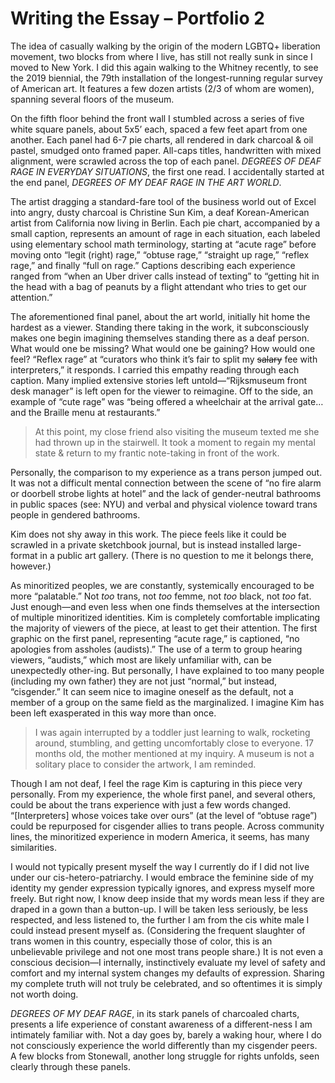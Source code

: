 # Writing the Essay – Portfolio 2

The idea of casually walking by the origin of the modern LGBTQ+ liberation movement, two blocks from where I live, has still not really sunk in since I moved to New York. I did this again walking to the Whitney recently, to see the 2019 biennial, the 79th installation of the longest-running regular survey of American art. It features a few dozen artists (2/3 of whom are women), spanning several floors of the museum.

On the fifth floor behind the front wall I stumbled across a series of five white square panels, about 5x5’ each, spaced a few feet apart from one another. Each panel had 6-7 pie charts, all rendered in dark charcoal & oil pastel, smudged onto framed paper. All-caps titles, handwritten with mixed alignment, were scrawled across the top of each panel. *DEGREES OF DEAF RAGE IN EVERYDAY SITUATIONS*, the first one read. I accidentally started at the end panel, *DEGREES OF MY DEAF RAGE IN THE ART WORLD*.

The artist dragging a standard-fare tool of the business world out of Excel into angry, dusty charcoal is Christine Sun Kim, a deaf Korean-American artist from California now living in Berlin. Each pie chart, accompanied by a small caption, represents an amount of rage in each situation, each labeled using elementary school math terminology, starting at “acute rage” before moving onto “legit (right) rage,” “obtuse rage,” “straight up rage,” “reflex rage,” and finally “full on rage.” Captions describing each experience ranged from “when an Uber driver calls instead of texting” to “getting hit in the head with a bag of peanuts by a flight attendant who tries to get our attention.”

The aforementioned final panel, about the art world, initially hit home the hardest as a viewer. Standing there taking in the work, it subconsciously makes one begin imagining themselves standing there as a deaf person. What would one be missing? What would one be gaining? How would one feel? “Reflex rage” at “curators who think it’s fair to split my ~~salary~~ fee with interpreters,” it responds. I carried this empathy reading through each caption. Many implied extensive stories left untold—“Rijksmuseum front desk manager” is left open for the viewer to reimagine. Off to the side, an example of “cute rage” was “being offered a wheelchair at the arrival gate…and the Braille menu at restaurants.”

> At this point, my close friend also visiting the museum texted me she had thrown up in the stairwell. It took a moment to regain my mental state & return to my frantic note-taking in front of the work.

Personally, the comparison to my experience as a trans person jumped out. It was not a difficult mental connection between the scene of “no fire alarm or doorbell strobe lights at hotel” and the lack of gender-neutral bathrooms in public spaces (see: NYU) and verbal and physical violence toward trans people in gendered bathrooms.

Kim does not shy away in this work. The piece feels like it could be scrawled in a private sketchbook journal, but is instead installed large-format in a public art gallery. (There is no question to me it belongs there, however.)

As minoritized peoples, we are constantly, systemically encouraged to be more “palatable.” Not *too* trans, not *too* femme, not *too* black, not *too* fat. Just enough—and even less when one finds themselves at the intersection of multiple minoritized identities. Kim is completely comfortable implicating the majority of viewers of the piece, at least to get their attention. The first graphic on the first panel, representing “acute rage,” is captioned, “no apologies from assholes (audists).” The use of a term to group hearing viewers, “audists,” which most are likely unfamiliar with, can be unexpectedly other-ing. But personally, I have explained to too many people (including my own father) they are not just “normal,” but instead, “cisgender.” It can seem nice to imagine oneself as the default, not a member of a group on the same field as the marginalized. I imagine Kim has been left exasperated in this way more than once.

> I was again interrupted by a toddler just learning to walk, rocketing around, stumbling, and getting uncomfortably close to everyone. 17 months old, the mother mentioned at my inquiry. A museum is not a solitary place to consider the artwork, I am reminded.

Though I am not deaf, I feel the rage Kim is capturing in this piece very personally. From my experience, the whole first panel, and several others, could be about the trans experience with just a few words changed. “[Interpreters] whose voices take over ours” (at the level of “obtuse rage”) could be repurposed for cisgender allies to trans people. Across community lines, the minoritized experience in modern America, it seems, has many similarities.

I would not typically present myself the way I currently do if I did not live under our cis-hetero-patriarchy. I would embrace the feminine side of my identity my gender expression typically ignores, and express myself more freely. But right now, I know deep inside that my words mean less if they are draped in a gown than a button-up. I will be taken less seriously, be less respected, and less listened to, the further I am from the cis white male I could instead present myself as. (Considering the frequent slaughter of trans women in this country, especially those of color, this is an unbelievable privilege and not one most trans people share.) It is not even a conscious decision—I internally, instinctively evaluate my level of safety and comfort and my internal system changes my defaults of expression. Sharing my complete truth will not truly be celebrated, and so oftentimes it is simply not worth doing.

*DEGREES OF MY DEAF RAGE*, in its stark panels of charcoaled charts, presents a life experience of constant awareness of a different-ness I am intimately familiar with. Not a day goes by, barely a waking hour, where I do not consciously experience the world differently than my cisgender peers. A few blocks from Stonewall, another long struggle for rights unfolds, seen clearly through these panels.
